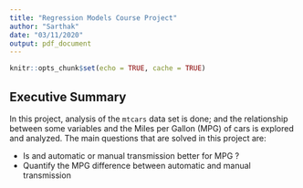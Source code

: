 ```yaml
---
title: "Regression Models Course Project"
author: "Sarthak"
date: "03/11/2020"
output: pdf_document
---
```


```r
knitr::opts_chunk$set(echo = TRUE, cache = TRUE)
```

## Executive Summary

In this project, analysis of the `mtcars` data set is done; and the relationship between some variables and the Miles per Gallon (MPG) of cars is explored and analyzed. The main questions that are solved in this project are:

* Is and automatic or manual transmission better for MPG ?  
* Quantify the MPG difference between automatic and manual transmission
